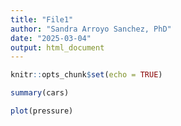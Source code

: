 ```yaml
---
title: "File1"
author: "Sandra Arroyo Sanchez, PhD"
date: "2025-03-04"
output: html_document
---
```


```r
knitr::opts_chunk$set(echo = TRUE)
```


```r
summary(cars)
```


```r
plot(pressure)
```

